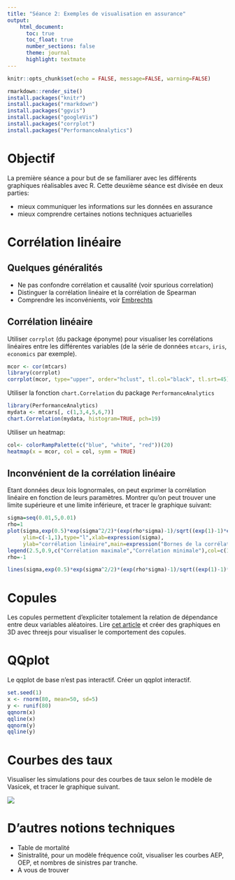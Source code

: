 ```yaml
---
title: "Séance 2: Exemples de visualisation en assurance"
output:
    html_document:
      toc: true
      toc_float: true
      number_sections: false
      theme: journal
      highlight: textmate
---
```


```r
knitr::opts_chunk$set(echo = FALSE, message=FALSE, warning=FALSE)
```

```r
rmarkdown::render_site()
install.packages("knitr")
install.packages("rmarkdown")
install.packages("ggvis")
install.packages("googleVis")
install.packages("corrplot")
install.packages("PerformanceAnalytics")

```


# Objectif

La première séance a pour but de se familiarer avec les différents graphiques réalisables avec R. Cette deuxième séance est divisée en deux parties:

- mieux communiquer les informations sur les données en assurance
- mieux comprendre certaines notions techniques actuarielles

# Corrélation linéaire

## Quelques généralités

- Ne pas confondre corrélation et causalité (voir spurious correlation)
- Distinguer la corrélation linéaire et la corrélation de Spearman
- Comprendre les inconvénients, voir [Embrechts](https://people.math.ethz.ch/~embrecht/)

## Corrélation linéaire

Utiliser `corrplot` (du package éponyme) pour visualiser les corrélations linéaires entre les différentes variables (de la série de données `mtcars`, `iris`, `economics` par exemple).

```r
mcor <- cor(mtcars)
library(corrplot)
corrplot(mcor, type="upper", order="hclust", tl.col="black", tl.srt=45)
```

Utiliser la fonction `chart.Correlation` du package `PerformanceAnalytics`

```r
library(PerformanceAnalytics)
mydata <- mtcars[, c(1,3,4,5,6,7)]
chart.Correlation(mydata, histogram=TRUE, pch=19)

```

Utiliser un heatmap:

```r
col<- colorRampPalette(c("blue", "white", "red"))(20)
heatmap(x = mcor, col = col, symm = TRUE)
```

## Inconvénient de la corrélation linéaire

Etant données deux lois lognormales, on peut exprimer la corrélation linéaire en fonction de leurs paramètres.
Montrer qu'on peut trouver une limite supérieure et une limite inférieure, et tracer le graphique suivant:

```r
sigma=seq(0.01,5,0.01)
rho=1
plot(sigma,exp(0.5)*exp(sigma^2/2)*(exp(rho*sigma)-1)/sqrt((exp(1)-1)*exp(1)*exp(sigma^2)*(exp(sigma^2)-1)),
     ylim=c(-1,1),type="l",xlab=expression(sigma),
     ylab="corrélation linéaire",main=expression("Bornes de la corrélation linéaire entre LN(0,1) et LN(0,"*sigma*")"))
legend(2.5,0.9,c("Corrélation maximale","Corrélation minimale"),col=c(1,2),lty=1,lwd=1,bty = "n")
rho=-1

lines(sigma,exp(0.5)*exp(sigma^2/2)*(exp(rho*sigma)-1)/sqrt((exp(1)-1)*exp(1)*exp(sigma^2)*(exp(sigma^2)-1)),col=2)
```

# Copules

Les copules permettent d'expliciter totalement la relation de dépendance entre deux variables aléatoires.
Lire [cet article](http://datascienceplus.com/modelling-dependence-with-copulas/) et créer des graphiques en 3D avec threejs pour visualiser le comportement des copules.

# QQplot

Le qqplot de base n'est pas interactif. Créer un qqplot interactif.

```r
set.seed(1)
x <- rnorm(80, mean=50, sd=5)
y <- runif(80)
qqnorm(x)
qqline(x)
qqnorm(y)
qqline(y)

```

# Courbes des taux

Visualiser les simulations pour des courbes de taux selon le modèle de Vasicek, et tracer le graphique suivant.

![](mc.png)

# D'autres notions techniques

- Table de mortalité
- Sinistralité, pour un modèle fréquence coût, visualiser les courbes AEP, OEP, et nombres de sinistres par tranche.
- A vous de trouver

